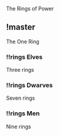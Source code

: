 
<MyComponent>

The Rings of Power

## !master

The One Ring

### !!rings Elves

Three rings

### !!rings Dwarves

Seven rings

### !!rings Men

Nine rings

</MyComponent>
